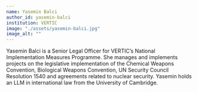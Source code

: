 ```yaml
---
name: Yasemin Balci
author_id: yasemin-balci
institution: VERTIC
image: "./assets/yasemin-balci.jpg"
image_alt: ""
---
```


Yasemin Balci is a Senior Legal Officer for VERTIC’s National Implementation Measures Programme. She manages and implements projects on the legislative implementation of the Chemical Weapons Convention, Biological Weapons Convention, UN Security Council Resolution 1540 and agreements related to nuclear security. 
Yasemin holds an LLM in international law from the University of Cambridge.
